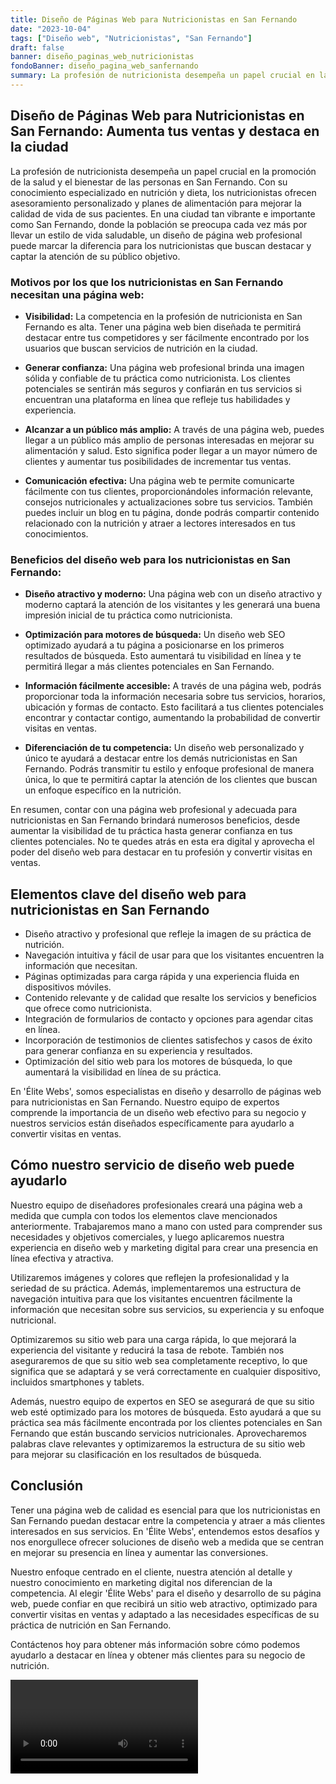 ```yaml
---
title: Diseño de Páginas Web para Nutricionistas en San Fernando
date: "2023-10-04"
tags: ["Diseño web", "Nutricionistas", "San Fernando"]
draft: false
banner: diseño_paginas_web_nutricionistas
fondoBanner: diseño_pagina_web_sanfernando
summary: La profesión de nutricionista desempeña un papel crucial en la promoción de la salud y el bienestar de las personas en San Fernando. Con su conocimiento especializado en nutrición y dieta, los nutricionistas ofrecen asesoramiento personalizado y planes de alimentación para mejorar la calidad de vida de sus pacientes. En una ciudad tan vibrante e importante como San Fernando, donde la población se preocupa cada vez más por llevar un estilo de vida saludable, un diseño de página web profesional puede marcar la diferencia para los nutricionistas que buscan destacar y captar la atención de su público objetivo.
---
```



## **Diseño de Páginas Web para Nutricionistas en San Fernando: Aumenta tus ventas y destaca en la ciudad**

La profesión de nutricionista desempeña un papel crucial en la promoción de la salud y el bienestar de las personas en San Fernando. Con su conocimiento especializado en nutrición y dieta, los nutricionistas ofrecen asesoramiento personalizado y planes de alimentación para mejorar la calidad de vida de sus pacientes. En una ciudad tan vibrante e importante como San Fernando, donde la población se preocupa cada vez más por llevar un estilo de vida saludable, un diseño de página web profesional puede marcar la diferencia para los nutricionistas que buscan destacar y captar la atención de su público objetivo.

### **Motivos por los que los nutricionistas en San Fernando necesitan una página web:**

- **Visibilidad:** La competencia en la profesión de nutricionista en San Fernando es alta. Tener una página web bien diseñada te permitirá destacar entre tus competidores y ser fácilmente encontrado por los usuarios que buscan servicios de nutrición en la ciudad.

- **Generar confianza:** Una página web profesional brinda una imagen sólida y confiable de tu práctica como nutricionista. Los clientes potenciales se sentirán más seguros y confiarán en tus servicios si encuentran una plataforma en línea que refleje tus habilidades y experiencia.

- **Alcanzar a un público más amplio:** A través de una página web, puedes llegar a un público más amplio de personas interesadas en mejorar su alimentación y salud. Esto significa poder llegar a un mayor número de clientes y aumentar tus posibilidades de incrementar tus ventas.

- **Comunicación efectiva:** Una página web te permite comunicarte fácilmente con tus clientes, proporcionándoles información relevante, consejos nutricionales y actualizaciones sobre tus servicios. También puedes incluir un blog en tu página, donde podrás compartir contenido relacionado con la nutrición y atraer a lectores interesados en tus conocimientos.

### **Beneficios del diseño web para los nutricionistas en San Fernando:**

- **Diseño atractivo y moderno:** Una página web con un diseño atractivo y moderno captará la atención de los visitantes y les generará una buena impresión inicial de tu práctica como nutricionista.

- **Optimización para motores de búsqueda:** Un diseño web SEO optimizado ayudará a tu página a posicionarse en los primeros resultados de búsqueda. Esto aumentará tu visibilidad en línea y te permitirá llegar a más clientes potenciales en San Fernando.

- **Información fácilmente accesible:** A través de una página web, podrás proporcionar toda la información necesaria sobre tus servicios, horarios, ubicación y formas de contacto. Esto facilitará a tus clientes potenciales encontrar y contactar contigo, aumentando la probabilidad de convertir visitas en ventas.

- **Diferenciación de tu competencia:** Un diseño web personalizado y único te ayudará a destacar entre los demás nutricionistas en San Fernando. Podrás transmitir tu estilo y enfoque profesional de manera única, lo que te permitirá captar la atención de los clientes que buscan un enfoque específico en la nutrición.

En resumen, contar con una página web profesional y adecuada para nutricionistas en San Fernando brindará numerosos beneficios, desde aumentar la visibilidad de tu práctica hasta generar confianza en tus clientes potenciales. No te quedes atrás en esta era digital y aprovecha el poder del diseño web para destacar en tu profesión y convertir visitas en ventas.

<GifSeo />

<Cta />

## Elementos clave del diseño web para nutricionistas en San Fernando

- Diseño atractivo y profesional que refleje la imagen de su práctica de nutrición.
- Navegación intuitiva y fácil de usar para que los visitantes encuentren la información que necesitan.
- Páginas optimizadas para carga rápida y una experiencia fluida en dispositivos móviles.
- Contenido relevante y de calidad que resalte los servicios y beneficios que ofrece como nutricionista.
- Integración de formularios de contacto y opciones para agendar citas en línea.
- Incorporación de testimonios de clientes satisfechos y casos de éxito para generar confianza en su experiencia y resultados.
- Optimización del sitio web para los motores de búsqueda, lo que aumentará la visibilidad en línea de su práctica.

En 'Élite Webs', somos especialistas en diseño y desarrollo de páginas web para nutricionistas en San Fernando. Nuestro equipo de expertos comprende la importancia de un diseño web efectivo para su negocio y nuestros servicios están diseñados específicamente para ayudarlo a convertir visitas en ventas.

## Cómo nuestro servicio de diseño web puede ayudarlo

Nuestro equipo de diseñadores profesionales creará una página web a medida que cumpla con todos los elementos clave mencionados anteriormente. Trabajaremos mano a mano con usted para comprender sus necesidades y objetivos comerciales, y luego aplicaremos nuestra experiencia en diseño web y marketing digital para crear una presencia en línea efectiva y atractiva.

Utilizaremos imágenes y colores que reflejen la profesionalidad y la seriedad de su práctica. Además, implementaremos una estructura de navegación intuitiva para que los visitantes encuentren fácilmente la información que necesitan sobre sus servicios, su experiencia y su enfoque nutricional.

Optimizaremos su sitio web para una carga rápida, lo que mejorará la experiencia del visitante y reducirá la tasa de rebote. También nos aseguraremos de que su sitio web sea completamente receptivo, lo que significa que se adaptará y se verá correctamente en cualquier dispositivo, incluidos smartphones y tablets.

Además, nuestro equipo de expertos en SEO se asegurará de que su sitio web esté optimizado para los motores de búsqueda. Esto ayudará a que su práctica sea más fácilmente encontrada por los clientes potenciales en San Fernando que están buscando servicios nutricionales. Aprovecharemos palabras clave relevantes y optimizaremos la estructura de su sitio web para mejorar su clasificación en los resultados de búsqueda.

## Conclusión

Tener una página web de calidad es esencial para que los nutricionistas en San Fernando puedan destacar entre la competencia y atraer a más clientes interesados en sus servicios. En 'Élite Webs', entendemos estos desafíos y nos enorgullece ofrecer soluciones de diseño web a medida que se centran en mejorar su presencia en línea y aumentar las conversiones.

Nuestro enfoque centrado en el cliente, nuestra atención al detalle y nuestro conocimiento en marketing digital nos diferencian de la competencia. Al elegir 'Élite Webs' para el diseño y desarrollo de su página web, puede confiar en que recibirá un sitio web atractivo, optimizado para convertir visitas en ventas y adaptado a las necesidades específicas de su práctica de nutrición en San Fernando.

Contáctenos hoy para obtener más información sobre cómo podemos ayudarlo a destacar en línea y obtener más clientes para su negocio de nutrición.

<Video />

<CtaBot job="Nutricionistas" city="San Fernando" />

<Gmaps query="San Fernando+españa+maps" />
